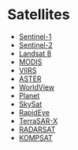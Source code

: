 # Satellites  

- [Sentinel-1](https://sentinel.esa.int/web/sentinel/missions/sentinel-1)
- [Sentinel-2](https://sentinel.esa.int/web/sentinel/missions/sentinel-2)
- [Landsat 8](https://www.usgs.gov/land-resources/nli/landsat/landsat-8)
- [MODIS](https://modis.gsfc.nasa.gov/)
- [VIIRS](https://www.ngdc.noaa.gov/eog/viirs/download_dnb_composites.html)
- [ASTER](https://asterweb.jpl.nasa.gov/)
- [WorldView](https://www.maxar.com/products/satellite-imagery/worldview)
- [Planet](https://www.planet.com/)
- [SkySat](https://www.planet.com/products/skysat-imagery/)
- [RapidEye](https://www.planet.com/products/rapideye/)
- [TerraSAR-X](https://www.dlr.de/eoc/en/desktopdefault.aspx/tabid-11765/20526_read-47647/)
- [RADARSAT](https://www.asc-csa.gc.ca/eng/satellites/radarsat/)
- [KOMPSAT](https://www.kari.re.kr/eng/sub03_03_01.do)